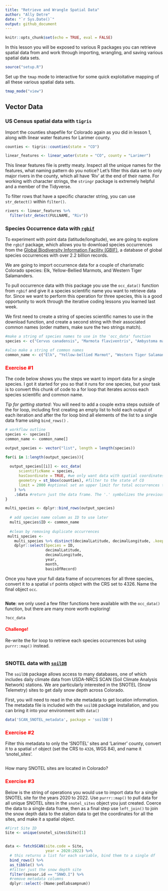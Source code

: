 ```yaml
---
title: "Retrieve and Wrangle Spatial Data"
author: "Ally Detre"
date: "`r Sys.Date()`"
output: github_document
---
```


```r
knitr::opts_chunk$set(echo = TRUE, eval = FALSE)
```

In this lesson you will be exposed to various R packages you can retrieve spatial data from and work through importing, wrangling, and saving various spatial data sets.

```r
source("setup.R")
```

Set up the `tmap` mode to interactive for some quick exploitative mapping of all these various spatial data sets.

```r
tmap_mode("view")
```

## Vector Data

### US Census spatial data with `tigris`

Import the counties shapefile for Colorado again as you did in lesson 1, along with linear water features for Larimer county.

```r

counties <- tigris::counties(state = "CO")

linear_features <- linear_water(state = "CO", county = "Larimer")

```

This linear features file is pretty meaty. Inspect all the unique names for the features, what naming pattern do you notice? Let's filter this data set to only major rivers in the county, which all have 'Riv' at the end of their name. For working with character strings, the `stringr` package is extremely helpful and a member of the Tidyverse.

To filter rows that have a specific character string, you can use `str_detect()` within `filter()`.

```r
rivers <- linear_features %>% 
  filter(str_detect(FULLNAME, "Riv"))
```

### Species Occurrence data with [`rgbif`](https://docs.ropensci.org/rgbif/)

To experiment with point data (latitude/longitude), we are going to explore the `rgbif` package, which allows you to download species occurrences from the [Global Biodiversity Information Facility (GBIF)](https://www.gbif.org/), a database of global species occurrences with over 2.2 billion records.

We are going to import occurrence data for a couple of charismatic Colorado species: Elk, Yellow-Bellied Marmots, and Western Tiger Salamanders.

To pull occurrence data with this package you use the `occ_data()` function from `rgbif` and give it a species scientific name you want to retrieve data for. Since we want to perform this operation for three species, this is a good opportunity to work through the iterative coding lessons you learned last week.

We first need to create a string of species scientific names to use in the download function, and create a second string with their associated common names (order matters, make sure the two strings match).

```r
#make a string of species names to use in the 'occ_data' function
species <- c("Cervus canadensis", "Marmota flaviventris", "Ambystoma mavortium")

#also make a string of common names
common_name <- c("Elk", "Yellow-bellied Marmot", "Western Tiger Salamander")
```

### Exercise #1 {style="color: red"}

The code below shows you the steps we want to import data for a single species. I got it started for you so that it runs for one species, but your task is to convert this chunk of code to a for loop that iterates across each species scientific and common name.

*Tip for getting started*: You will need to add a couple extra steps outside of the for loop, including first creating an empty list to hold each output of each iteration and after the for loop bind all elements of the list to a single data frame using `bind_rows()` .

```r
# workflow outline
species <- species[]
common_name <- common_name[]

output_species <- vector("list", length = length(species))

for(i in 1:length(output_species)){
  
  output_species[[i]] <- occ_data(
      scientificName = species,
      hasCoordinate = TRUE, #we only want data with spatial coordinates
      geometry = st_bbox(counties), #filter to the state of CO
      limit = 2000 #optional set an upper limit for total occurrences to download
    ) %>%
    .$data #return just the data frame. The '.' symbolizes the previous function's output. 
}

multi_species <- dplyr::bind_rows(output_species)
  
  # add species name column as ID to use later
  multi_species$ID <- common_name
  
  #clean by removing duplicate occurrences
 multi_species <-
    multi_species %>% distinct(decimalLatitude, decimalLongitude, .keep_all = TRUE) %>%
    dplyr::select(Species = ID,
                  decimalLatitude,
                  decimalLongitude,
                  year,
                  month,
                  basisOfRecord) 
```

Once you have your full data frame of occurrences for all three species, convert it to a spatial `sf` points object with the CRS set to 4326. Name the final object `occ`.

```r

```

**Note**: we only used a few filter functions here available with the `occ_data()` function, but there are many more worth exploring!

```r
?occ_data
```

#### Challenge! {style="color:red"}

Re-write the for loop to retrieve each species occurrences but using `purrr::map()` instead.

```r

```

### SNOTEL data with [`soilDB`](http://ncss-tech.github.io/soilDB/)

The `soilDB` package allows access to many databases, one of which includes daily climate data from USDA-NRCS SCAN (Soil Climate Analysis Network) stations. We are particularly interested in the SNOTEL (Snow Telemetry) sites to get daily snow depth across Colorado.

First, you will need to read in the site metadata to get location information. The metadata file is included with the `soilDB` package installation, and you can bring it into your environment with `data()`

```r
data('SCAN_SNOTEL_metadata', package = 'soilDB')
```

### Exercise #2 {style="color: red"}

Filter this metadata to only the 'SNOTEL' sites and 'Larimer' county, convert it to a spatial `sf` object (set the CRS to `4326`, WGS 84), and name it 'snotel_sites'.

```r

```

How many SNOTEL sites are located in Colorado?

### Exercise #3 {style="color: red"}

Below is the string of operations you would use to import data for a single SNOTEL site for the years 2020 to 2022. Use `purrr::map()` to pull data for all unique SNOTEL sites in the `snotel_sites` object you just created. Coerce the data to a single data frame, then as a final step use `left_join()` to join the snow depth data to the station data to get the coordinates for all the sites, and make it a spatial object.

```r
#First Site ID
Site <- unique(snotel_sites$Site)[1]


data <- fetchSCAN(site.code = Site, 
                  year = 2020:2022) %>%
  # this returns a list for each variable, bind them to a single df
  bind_rows() %>%
  as_tibble() %>%
  #filter just the snow depth site
  filter(sensor.id == "SNWD.I") %>% 
  #remove metadata columns
  dplyr::select(-(Name:pedlabsampnum))
```
